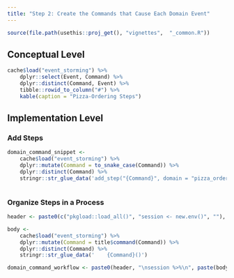 ---
title: "Step 2: Create the Commands that Cause Each Domain Event"
---

```{r, include = FALSE}
source(file.path(usethis::proj_get(), "vignettes",  "_common.R"))
```

## Conceptual Level

```{r domain-command-table}
cache$load("event_storming") %>% 
    dplyr::select(Event, Command) %>% 
    dplyr::distinct(Command, Event) %>% 
    tibble::rowid_to_column("#") %>% 
    kable(caption = "Pizza-Ordering Steps")
```

## Implementation Level

### Add Steps

```{r domain-command-add_steps}
domain_command_snippet <- 
    cache$load("event_storming") %>% 
    dplyr::mutate(Command = to_snake_case(Command)) %>% 
    dplyr::distinct(Command) %>% 
    stringr::str_glue_data('add_step("{Command}", domain = "pizza_ordering")')
```

```{r code=domain_command_snippet, eval=FALSE, echo=TRUE}
```

### Organize Steps in a Process

```{r domain-command-organize_steps}
header <- paste0(c("pkgload::load_all()", "session <- new.env()", ""), collapse = "\n")

body <- 
    cache$load("event_storming") %>% 
    dplyr::mutate(Command = title$command(Command)) %>% 
    dplyr::distinct(Command) %>% 
    stringr::str_glue_data('    {Command}()')

domain_command_workflow <- paste0(header, "\nsession %>%\n", paste(body, collapse = " %>%\n"))
```

```{r code=domain_command_workflow, eval=FALSE, echo=TRUE}
```
